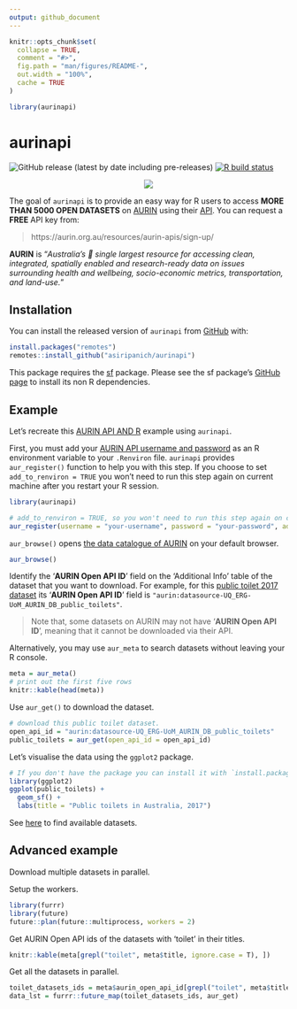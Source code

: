 ```yaml
---
output: github_document
---
```


<!-- README.md is generated from README.Rmd. Please edit that file -->

```r
knitr::opts_chunk$set(
  collapse = TRUE,
  comment = "#>",
  fig.path = "man/figures/README-",
  out.width = "100%", 
  cache = TRUE
)

library(aurinapi)
```

# aurinapi

<!-- badges: start -->
![GitHub release (latest by date including pre-releases)](https://img.shields.io/github/v/release/asiripanich/aurinapi?include_prereleases)
[![R build status](https://github.com/asiripanich/aurinapi/workflows/R-CMD-check/badge.svg)](https://github.com/asiripanich/aurinapi/actions)

<!-- badges: end -->

<p align="center">
  <img src="https://aurin.org.au/wp-content/uploads/2018/07/aurin-logo-400.png" />
</p>

The goal of `aurinapi` is to provide an easy way for R users to access **MORE THAN 5000 OPEN DATASETS** on  [AURIN](https://aurin.org.au/) using their [API](https://aurin.org.au/resources/aurin-apis/aurin-open-api-and-r/). You can request a **FREE** API key from:

> https://aurin.org.au/resources/aurin-apis/sign-up/

**AURIN** is "*Australia’s 🦘 single largest resource for accessing clean, integrated, spatially enabled and research-ready data on issues surrounding health and wellbeing, socio-economic metrics, transportation, and land-use.*"

## Installation

You can install the released version of `aurinapi` from [GitHub](https://github.com/asiripanich/aurinapi) with:

``` r
install.packages("remotes")
remotes::install_github("asiripanich/aurinapi")
```

This package requires the [sf](https://github.com/r-spatial/sf) package. Please see the sf package's [GitHub page](https://github.com/r-spatial/sf) to install its non R dependencies.

## Example

Let's recreate this [AURIN API AND R](https://aurin.org.au/resources/aurin-apis/aurin-open-api-and-r/) example using `aurinapi`.

First, you must add your [AURIN API username and password](https://aurin.org.au/resources/aurin-apis/sign-up/) as an R environment variable to your `.Renviron` file. `aurinapi` provides `aur_register()` function to help you with this step. If you choose to set `add_to_renviron = TRUE` you won't need to run this step again on current machine after you restart your R session.

``` r
library(aurinapi)

# add_to_renviron = TRUE, so you won't need to run this step again on current machine.
aur_register(username = "your-username", password = "your-password", add_to_renviron = T)  
```

`aur_browse()` opens [the data catalogue of AURIN](https://data.aurin.org.au/dataset) on your default browser.

``` r
aur_browse()
```

Identify the '**AURIN Open API ID**' field on the 'Additional Info' table of the dataset that you want to download. For example, for this [public toilet 2017 dataset](https://data.aurin.org.au/dataset/au-govt-dss-national-public-toilets-2017-na) its '**AURIN Open API ID**' field is `"aurin:datasource-UQ_ERG-UoM_AURIN_DB_public_toilets"`.

> Note that, some datasets on AURIN may not have '**AURIN Open API ID**', meaning that it cannot be downloaded via their API.


Alternatively, you may use `aur_meta` to search datasets without leaving  your R console.

```r
meta = aur_meta()
# print out the first five rows
knitr::kable(head(meta))
```

Use `aur_get()` to download the dataset.

```r
# download this public toilet dataset.
open_api_id = "aurin:datasource-UQ_ERG-UoM_AURIN_DB_public_toilets"
public_toilets = aur_get(open_api_id = open_api_id)
```

Let's visualise the data using the `ggplot2` package.

```r
# If you don't have the package you can install it with `install.packages("ggplot2")`.
library(ggplot2)
ggplot(public_toilets) +
  geom_sf() +
  labs(title = "Public toilets in Australia, 2017")
```

See [here](https://data.aurin.org.au/group/aurin-api) to find available datasets.

## Advanced example

Download multiple datasets in parallel.

Setup the workers.

``` r
library(furrr)
library(future)
future::plan(future::multiprocess, workers = 2)
```

Get AURIN Open API ids of the datasets with 'toilet' in their titles.

```r
knitr::kable(meta[grepl("toilet", meta$title, ignore.case = T), ])
```

Get all the datasets in parallel.

```r
toilet_datasets_ids = meta$aurin_open_api_id[grepl("toilet", meta$title, ignore.case = T)]
data_lst = furrr::future_map(toilet_datasets_ids, aur_get)
```


